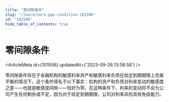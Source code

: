 ```yaml
---
title: "零间隙条件"
slug: "/learn/zero-gap-condition-101506"
id: "101506"
hide_table_of_contents: true
---
```



# 零间隙条件

<ArticleMeta id={101506} updatedAt={'2023-09-26 13:58:58'} />
<div className='border-solid border-b border-t-0 my-4 border-[var(--ifm-color-gray-300)]' />

零间隙条件存在于金融机构的敏感利率资产和敏感利率负债在给定到期期限上完美平衡的情况下。这个条件得名于以下事实：机构的资产和负债对利率变动的敏感度之差——也就是敏感度间隙——恰好为零。在这种条件下，利率的变动将不会为公司产生任何剩余或不足，因为对于给定到期期限，公司对利率风险具有免疫能力。
